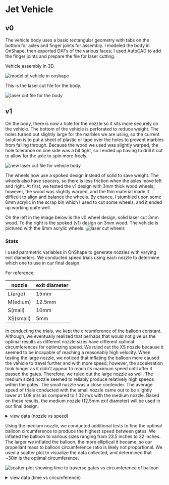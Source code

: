 # Jet Vehicle

## v0

The vehicle body uses a basic rectangular geometry with tabs on the bottom for axles and finger joints for assembly. I modeled the body in OnShape, then exported DXFs of the various faces; I used AutoCAD to add the finger joints and prepare the file for laser cutting.

Vehicle assembly in 3D.

![model of vehicle in onshape](https://cdn.glitch.global/e9a14532-952f-41d5-a8f2-de28e52b377a/Screenshot%202024-04-10%20at%2016.59.00.png?v=1712782963187)

This is the laser cut file for the body.

![laser cut file for the body](https://cdn.glitch.global/e9a14532-952f-41d5-a8f2-de28e52b377a/Screenshot%202024-04-10%20at%2017.06.24.png?v=1712783197334)

## v1

On the body, there is now a hole for the nozzle so it sits more securely on the vehicle. The bottom of the vehicle is perforated to reduce weight. The holes turned out slightly large for the marbles we are using, so the current solution is to put a sheet of plastic or tape over the holes to prevent marbles from falling through. Because the wood we used was slightly warped, the hole tolerance on one side was a bit tight, so I ended up having to drill it out to allow for the axle to spin more freely.

![new laser cut file for vehicle body](https://cdn.glitch.global/e9a14532-952f-41d5-a8f2-de28e52b377a/Screenshot%202024-04-10%20at%2017.10.32.png?v=1712783465704)

The wheels now use a spoked design instead of solid to save weight. The wheels also have spacers, so there is less friction when the axles move left and right. At first, we tested the v1 design with 3mm thick wood wheels; however, the wood was slightly warped, and the thin material made it difficult to align and balance the wheels. By chance, I stumbled upon some 6mm acrylic in the scrap bin which I used to cut some wheels, and it ended up working quite well.

On the left in the image below is the v0 wheel design, solid laser cut 3mm wood. To the right is the spoked (v1) design on 3mm wood. The vehicle is pictured with the 6mm acrylic wheels.
![laser cut wheels](https://cdn.glitch.global/e9a14532-952f-41d5-a8f2-de28e52b377a/IMG_6227.jpg?v=1713141379396)

### Stats

I used parametric variables in OnShape to generate nozzles with varying exit diameters. We conducted speed trials using each nozzle to determine which one to use in our final design.

For reference:

| nozzle    | exit diameter |
| --------- | ------------- |
| L(arge)   | 15mm          |
| M(edium)  | 12.5mm        |
| S(mall)   | 10mm          |
| XS(small) | 5mm           |

In conducting the trials, we kept the circumference of the balloon constant. Although, we eventually realized that perhaps that would not give us the optimal results as different nozzle sizes have different optimal circumferences for optimizing speed. We ruled out the XS nozzle because it seemed to be incapable of reaching a reasonably high velocity. When testing the large nozzle, we noticed that inflating the balloon more caused the vehicle to travel further and with more speed; however, the acceleration took longer as it didn't appear to reach its maximum speed until after it passed the gates. Therefore, we ruled out the large nozzle as well. The medium sized nozzle seemed to reliably produce relatively high speeds within the gates. The small nozzle was a close contender. The average speed of trials conducted with the small nozzle came out to be slightly lower at 1.08 m/s as compared to 1.32 m/s with the medium nozzle. Based on these results, the medium nozzle (12.5mm exit diameter) will be used in our final design.

<details>
<summary>view data (nozzle vs speed) </summary>

| nozzle | balloon circumference (in) | time to traverse 60" to 135" zone (s) | speed (m/s) |
| ------ | -------------------------- | ------------------------------------- | ----------- |
| M      | 29                         | 1.6                                   | 1.190625    |
| M      | 29                         | 1.5                                   | 1.27        |
| M      | 29                         | 1.2                                   | 1.5875      |
| M      | 29                         | 1.18                                  | 1.61440678  |
| M      | 29                         | 1.76                                  | 1.082386364 |
| M      | 29                         | 1.7                                   | 1.120588235 |
| M      | 29                         | 1.36                                  | 1.400735294 |
| S      | 29                         | 1.9                                   | 1.002631579 |
| S      | 29                         | 1.8                                   | 1.058333333 |
| S      | 29                         | 1.5                                   | 1.27        |
| S      | 29                         | 1.98                                  | 0.962121212 |
| S      | 29                         | 1.7                                   | 1.120588235 |
| L      | 29                         | 3.05                                  | 0.624590164 |
| L      | 33                         | 1.6                                   | 1.190625    |
| XS     | 29                         | 20                                    | 0.09525     |

Average speed of each nozzle:

| nozzle | avg speed (m/s) |
| ------ | --------------- |
| XS     | 0.09525         |
| S      | 1.082734872     |
| M      | 1.32374881      |
| L      | 0.907607582     |

</details>

Using the medium nozzle, we conducted additional tests to find the optimal balloon circumference to produce the highest speed between gates. We inflated the balloon to various sizes ranging from 23.5 inches to 32 inches. The larger we inflated the balloon, the more elliptical it became, so our propellant mass to balloon circumference ratio is likely not proportional. We used a scatter plot to visualize the data collected, and determined that ~30in is the optimal circumference.

![scatter plot showing time to traverse gates vs circumference of balloon](https://cdn.glitch.global/e9a14532-952f-41d5-a8f2-de28e52b377a/Screenshot%202024-04-14%20at%2021.02.23.png?v=1713142954846)

<details>
<summary>view data (time vs circumference)</summary>

| balloon circumference (in) | time to traverse between gates (s) |
| -------------------------- | ---------------------------------- |
| 23.5                       | 4.3                                |
| 24                         | 3.36                               |
| 25                         | 1.8                                |
| 26                         | 2.1                                |
| 29                         | 1.16                               |
| 29                         | 1.18                               |
| 28                         | 1.51                               |
| 30.5                       | 1.2                                |
| 29.5                       | 1.26                               |
| 30                         | 1.3                                |
| 30                         | 1.18                               |
| 31                         | 1.38                               |
| 32                         | 1.56                               |
| 30                         | 1.34                               |
| 28.75                      | 1.63                               |

</details>
